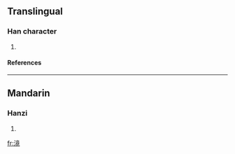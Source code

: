 ==Translingual==
===Han character===
{{Han char|rn=85|rad=水|as=11|sn=14|four=|canj=水卜廿山 (EYTU), X水卜廿山 (XEYTU)}}
# {{defn|Han|sort=水11}}
====References====
{{Han ref|kx=0643.310|dkj=18077|dj=1051.110|hdz=31728.040|uh=6EF0|ud=28400}}

----
==Mandarin==
===Hanzi===
{{cmn-hanzi|pin=[[jiǎng]] (jiang3), [[lín]] (lin2), [[qīn]] (qin1), [[sēn]] (sen1)|wg=chiang<sup>3</sup>, lin<sup>2</sup>, ch'in<sup>1</sup>, sen<sup>1</sup>}}
# {{defn|Mandarin}}

[[fr:滰]]